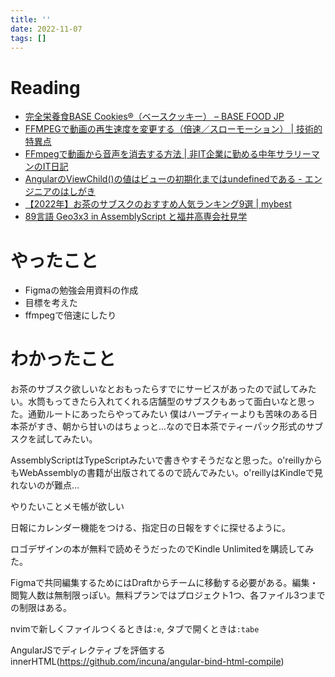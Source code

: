 ```yaml
---
title: ''
date: 2022-11-07
tags: []
---
```


# Reading
- [完全栄養食BASE Cookies®（ベースクッキー） – BASE FOOD JP](https://shop.basefood.co.jp/products/basecookies/cocoa)
- [FFMPEGで動画の再生速度を変更する（倍速／スローモーション） | 技術的特異点](http://tecsingularity.com/ffmpeg/speedchange/#:~:text=FFMPEG%E3%81%A7%E5%8B%95%E7%94%BB%E3%81%AE%E5%86%8D%E7%94%9F%E9%80%9F%E5%BA%A6%E3%82%92%E5%A4%89%E6%9B%B4%E3%81%97%E3%81%A6%E5%87%BA%E5%8A%9B%E3%81%99%E3%82%8B%E6%96%B9%E6%B3%95&text=%E3%80%8C%2Dvf%20setpts%3DPTS%2F2%E3%80%8D%E3%81%A7%E5%8B%95%E7%94%BB%E3%81%AE,2%E5%80%8D%E3%81%AB%E3%81%AA%E3%82%8A%E3%81%BE%E3%81%99%E3%80%82)
- [FFmpegで動画から音声を消去する方法 | 非IT企業に勤める中年サラリーマンのIT日記](http://pineplanter.moo.jp/non-it-salaryman/2020/10/06/ffmpeg-nonvoice/)
- [AngularのViewChild()の値はビューの初期化まではundefinedである - エンジニアのはしがき](https://tm-progapp.hatenablog.com/entry/2021/02/17/200051)
- [【2022年】お茶のサブスクのおすすめ人気ランキング9選 | mybest](https://my-best.com/14623)
- [89言語 Geo3x3 in AssemblyScript と福井高専会社見学](https://fukuno.jig.jp/3751)

# やったこと
- Figmaの勉強会用資料の作成
- 目標を考えた
- ffmpegで倍速にしたり

# わかったこと
お茶のサブスク欲しいなとおもったらすでにサービスがあったので試してみたい。水筒もってきたら入れてくれる店舗型のサブスクもあって面白いなと思った。通勤ルートにあったらやってみたい
僕はハーブティーよりも苦味のある日本茶がすき、朝から甘いのはちょっと...なので日本茶でティーパック形式のサブスクを試してみたい。

AssemblyScriptはTypeScriptみたいで書きやすそうだなと思った。o'reillyからもWebAssemblyの書籍が出版されてるので読んでみたい。o'reillyはKindleで見れないのが難点...

やりたいことメモ帳が欲しい

日報にカレンダー機能をつける、指定日の日報をすぐに探せるように。

ロゴデザインの本が無料で読めそうだったのでKindle Unlimitedを購読してみた。

Figmaで共同編集するためにはDraftからチームに移動する必要がある。編集・閲覧人数は無制限っぽい。無料プランではプロジェクト1つ、各ファイル3つまでの制限はある。

nvimで新しくファイルつくるときは`:e`, タブで開くときは`:tabe`

AngularJSでディレクティブを評価するinnerHTML(https://github.com/incuna/angular-bind-html-compile)


